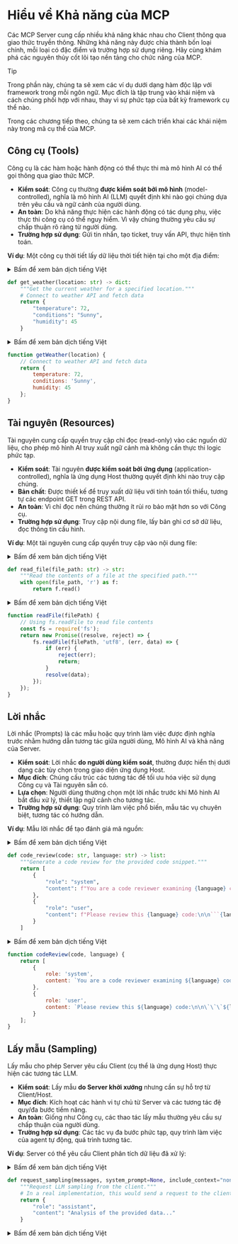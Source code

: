 # Hiểu về Khả năng của MCP

Các MCP Server cung cấp nhiều khả năng khác nhau cho Client thông qua giao thức truyền thông. Những khả năng này được chia thành bốn loại chính, mỗi loại có đặc điểm và trường hợp sử dụng riêng. Hãy cùng khám phá các nguyên thủy cốt lõi tạo nền tảng cho chức năng của MCP.

> [!TIP]
> Trong phần này, chúng ta sẽ xem các ví dụ dưới dạng hàm độc lập với framework trong mỗi ngôn ngữ. Mục đích là tập trung vào khái niệm và cách chúng phối hợp với nhau, thay vì sự phức tạp của bất kỳ framework cụ thể nào.
>
> Trong các chương tiếp theo, chúng ta sẽ xem cách triển khai các khái niệm này trong mã cụ thể của MCP.

## Công cụ (Tools)

Công cụ là các hàm hoặc hành động có thể thực thi mà mô hình AI có thể gọi thông qua giao thức MCP.

- **Kiểm soát**: Công cụ thường **được kiểm soát bởi mô hình** (model-controlled), nghĩa là mô hình AI (LLM) quyết định khi nào gọi chúng dựa trên yêu cầu và ngữ cảnh của người dùng.
- **An toàn**: Do khả năng thực hiện các hành động có tác dụng phụ, việc thực thi công cụ có thể nguy hiểm. Vì vậy chúng thường yêu cầu sự chấp thuận rõ ràng từ người dùng.
- **Trường hợp sử dụng**: Gửi tin nhắn, tạo ticket, truy vấn API, thực hiện tính toán.

**Ví dụ**: Một công cụ thời tiết lấy dữ liệu thời tiết hiện tại cho một địa điểm:

<hfoptions id="tool-example">
<hfoption id="python">

<details>
<summary>Bấm để xem bản dịch tiếng Việt</summary>

```python
def get_weather(location: str) -> dict:
    """Nhận thông tin thời tiết hiện tại ở một địa điểm cụ thể."""
    # Connect to weather API and fetch data
    return {
        "temperature": 72,
        "conditions": "Sunny",
        "humidity": 45
    }
```
</details>

```python
def get_weather(location: str) -> dict:
    """Get the current weather for a specified location."""
    # Connect to weather API and fetch data
    return {
        "temperature": 72,
        "conditions": "Sunny",
        "humidity": 45
    }
```

</hfoption>
<hfoption id="javascript">

<details>
<summary>Bấm để xem bản dịch tiếng Việt</summary>

```javascript
function getWeather(location) {
    // Kết nối đến API thời tiết và lấy dữ liệu
    return {
        temperature: 72,
        conditions: 'Sunny',
        humidity: 45
    };
}
```
</details>

```javascript
function getWeather(location) {
    // Connect to weather API and fetch data
    return {
        temperature: 72,
        conditions: 'Sunny',
        humidity: 45
    };
}
```

</hfoption>
</hfoptions>

## Tài nguyên (Resources)

Tài nguyên cung cấp quyền truy cập chỉ đọc (read-only) vào các nguồn dữ liệu, cho phép mô hình AI truy xuất ngữ cảnh mà không cần thực thi logic phức tạp.

- **Kiểm soát**: Tài nguyên **được kiểm soát bởi ứng dụng** (application-controlled), nghĩa là ứng dụng Host thường quyết định khi nào truy cập chúng.
- **Bản chất**: Được thiết kế để truy xuất dữ liệu với tính toán tối thiểu, tương tự các endpoint GET trong REST API.
- **An toàn**: Vì chỉ đọc nên chúng thường ít rủi ro bảo mật hơn so với Công cụ.
- **Trường hợp sử dụng**: Truy cập nội dung file, lấy bản ghi cơ sở dữ liệu, đọc thông tin cấu hình.

**Ví dụ**: Một tài nguyên cung cấp quyền truy cập vào nội dung file:

<hfoptions id="resource-example">
<hfoption id="python">

<details>
<summary>Bấm để xem bản dịch tiếng Việt</summary>

```python
def read_file(file_path: str) -> str:
    """Đọc nội dung của file tại đường dẫn được chỉ định."""
    with open(file_path, 'r') as f:
        return f.read()
```
</details>

```python
def read_file(file_path: str) -> str:
    """Read the contents of a file at the specified path."""
    with open(file_path, 'r') as f:
        return f.read()
```

</hfoption>
<hfoption id="javascript">

<details>
<summary>Bấm để xem bản dịch tiếng Việt</summary>

```javascript
function readFile(filePath) {
    // Sử dụng fs.readFile để đọc nội dung file
    const fs = require('fs');
    return new Promise((resolve, reject) => {
        fs.readFile(filePath, 'utf8', (err, data) => {
            if (err) {
                reject(err);
                return;
            }
            resolve(data);
        });
    });
}
```
</details>

```javascript
function readFile(filePath) {
    // Using fs.readFile to read file contents
    const fs = require('fs');
    return new Promise((resolve, reject) => {
        fs.readFile(filePath, 'utf8', (err, data) => {
            if (err) {
                reject(err);
                return;
            }
            resolve(data);
        });
    });
}
```

</hfoption>
</hfoptions>

## Lời nhắc

Lời nhắc (Prompts) là các mẫu hoặc quy trình làm việc được định nghĩa trước nhằm hướng dẫn tương tác giữa người dùng, Mô hình AI và khả năng của Server.

- **Kiểm soát**: Lời nhắc **do người dùng kiểm soát**, thường được hiển thị dưới dạng các tùy chọn trong giao diện ứng dụng Host.
- **Mục đích**: Chúng cấu trúc các tương tác để tối ưu hóa việc sử dụng Công cụ và Tài nguyên sẵn có.
- **Lựa chọn**: Người dùng thường chọn một lời nhắc trước khi Mô hình AI bắt đầu xử lý, thiết lập ngữ cảnh cho tương tác.
- **Trường hợp sử dụng**: Quy trình làm việc phổ biến, mẫu tác vụ chuyên biệt, tương tác có hướng dẫn.

**Ví dụ**: Mẫu lời nhắc để tạo đánh giá mã nguồn:

<hfoptions id="prompt-example">
<hfoption id="python">

<details>
<summary>Bấm để xem bản dịch tiếng Việt</summary>

```python
def code_review(code: str, language: str) -> list:
    """Tạo đánh giá mã nguồn cho đoạn code được cung cấp."""
    return [
        {
            "role": "system",
            "content": f"You are a code reviewer examining {language} code. Provide a detailed review highlighting best practices, potential issues, and suggestions for improvement."
        },
        {
            "role": "user",
            "content": f"Please review this {language} code:\n\n```{language}\n{code}\n```"
        }
    ]
```
</details>

```python
def code_review(code: str, language: str) -> list:
    """Generate a code review for the provided code snippet."""
    return [
        {
            "role": "system",
            "content": f"You are a code reviewer examining {language} code. Provide a detailed review highlighting best practices, potential issues, and suggestions for improvement."
        },
        {
            "role": "user",
            "content": f"Please review this {language} code:\n\n```{language}\n{code}\n```"
        }
    ]
```

</hfoption>
<hfoption id="javascript">

<details>
<summary>Bấm để xem bản dịch tiếng Việt</summary>

```javascript
function codeReview(code, language) {
    return [
        {
            role: 'system',
            content: `You are a code reviewer examining ${language} code. Provide a detailed review highlighting best practices, potential issues, and suggestions for improvement.`
        },
        {
            role: 'user',
            content: `Please review this ${language} code:\n\n\`\`\`${language}\n${code}\n\`\`\``
        }
    ];
}
```
</details>

```javascript
function codeReview(code, language) {
    return [
        {
            role: 'system',
            content: `You are a code reviewer examining ${language} code. Provide a detailed review highlighting best practices, potential issues, and suggestions for improvement.`
        },
        {
            role: 'user',
            content: `Please review this ${language} code:\n\n\`\`\`${language}\n${code}\n\`\`\``
        }
    ];
}
```

</hfoption>
</hfoptions>

## Lấy mẫu (Sampling)

Lấy mẫu cho phép Server yêu cầu Client (cụ thể là ứng dụng Host) thực hiện các tương tác LLM.

- **Kiểm soát**: Lấy mẫu **do Server khởi xướng** nhưng cần sự hỗ trợ từ Client/Host.
- **Mục đích**: Kích hoạt các hành vi tự chủ từ Server và các tương tác đệ quy/đa bước tiềm năng.
- **An toàn**: Giống như Công cụ, các thao tác lấy mẫu thường yêu cầu sự chấp thuận của người dùng.
- **Trường hợp sử dụng**: Các tác vụ đa bước phức tạp, quy trình làm việc của agent tự động, quá trình tương tác.

**Ví dụ**: Server có thể yêu cầu Client phân tích dữ liệu đã xử lý:

<hfoptions id="sampling-example">
<hfoption id="python">

<details>
<summary>Bấm để xem bản dịch tiếng Việt</summary>
```python
def request_sampling(messages, system_prompt=None, include_context="none"):
    """Yêu cầu lấy mẫu LLM từ máy khách."""
    # Trong triển khai thực tế, phần này sẽ gửi yêu cầu đến máy khách
    return {
        "role": "assistant",
        "content": "Analysis of the provided data..."
    }
```
</details>

```python
def request_sampling(messages, system_prompt=None, include_context="none"):
    """Request LLM sampling from the client."""
    # In a real implementation, this would send a request to the client
    return {
        "role": "assistant",
        "content": "Analysis of the provided data..."
    }
```

</hfoption>
<hfoption id="javascript">

<details>
<summary>Bấm để xem bản dịch tiếng Việt</summary>
```javascript
function requestSampling(messages, systemPrompt = null, includeContext = 'none') {
    // Trong triển khai thực tế, phần này sẽ gửi yêu cầu đến máy khách
    return {
        role: 'assistant',
        content: 'Analysis of the provided data...'
    };
}

function handleSamplingRequest(request) {
    const { messages, systemPrompt, includeContext } = request;
    // Trong triển khai thực tế, phần này sẽ xử lý yêu cầu và trả về phản hồi
    return {
        role: 'assistant',
        content: 'Response to the sampling request...'
    };
}
```
</details>

```javascript
function requestSampling(messages, systemPrompt = null, includeContext = 'none') {
    // In a real implementation, this would send a request to the client
    return {
        role: 'assistant',
        content: 'Analysis of the provided data...'
    };
}

function handleSamplingRequest(request) {
    const { messages, systemPrompt, includeContext } = request;
    // In a real implementation, this would process the request and return a response
    return {
        role: 'assistant',
        content: 'Response to the sampling request...'
    };
}
```

</hfoption>
</hfoptions>

Quy trình lấy mẫu (sampling) diễn ra theo các bước sau:
1. Server gửi yêu cầu `sampling/createMessage` đến client
2. Client xem xét và có thể chỉnh sửa yêu cầu này
3. Client lấy mẫu từ một LLM
4. Client kiểm tra kết quả hoàn thiện
5. Client trả kết quả về cho server

> [!TIP]
> Thiết kế human-in-the-loop (có sự tham gia của con người trong vòng lặp) này đảm bảo người dùng duy trì quyền kiểm soát những gì LLM nhìn thấy và tạo ra. Khi triển khai sampling, điều quan trọng là phải cung cấp các lời nhắc rõ ràng, được cấu trúc tốt và bao gồm ngữ cảnh liên quan.

## Cách Các Khả Năng Phối Hợp

Hãy cùng xem cách các khả năng này phối hợp với nhau để tạo ra các tương tác phức tạp. Trong bảng dưới đây, chúng ta đã liệt kê các khả năng, đối tượng kiểm soát, hướng kiểm soát và một số chi tiết khác.

| Khả năng    | Được kiểm soát bởi | Hướng     | Tác dụng phụ       | Cần phê duyệt | Trường hợp sử dụng điển hình       |
|------------|-------------------|-----------|--------------------|---------------|-----------------------------------|
| Tools      | Mô hình (LLM)     | Client → Server | Có (có thể)       | Có            | Hành động, gọi API, thao tác dữ liệu |
| Resources  | Ứng dụng          | Client → Server | Không (chỉ đọc)   | Thường không  | Truy xuất dữ liệu, thu thập ngữ cảnh |
| Prompts    | Người dùng        | Server → Client | Không              | Không (do người dùng chọn) | Quy trình làm việc có hướng dẫn, mẫu chuyên biệt |
| Sampling   | Server            | Server → Client → Server | Gián tiếp | Có            | Tác vụ nhiều bước, hành vi agentic |

Các khả năng này được thiết kế để bổ trợ cho nhau theo những cách sau:

1. Người dùng có thể chọn **Prompt** để bắt đầu quy trình làm việc chuyên biệt
2. Prompt có thể bao gồm ngữ cảnh từ **Tài nguyên**
3. Trong quá trình xử lý, mô hình AI có thể gọi **Công cụ** để thực hiện hành động cụ thể
4. Với các thao tác phức tạp, Server có thể sử dụng **Sampling** để yêu cầu xử lý LLM bổ sung

Sự phân biệt giữa chúng tạo ra cấu trúc rõ ràng cho các tương tác MCP, cho phép các mô hình AI truy cập thông tin, thực hiện hành động và tham gia vào các quy trình làm việc phức tạp trong khi vẫn duy trì các ranh giới kiểm soát phù hợp.

## Quá Trình Khám Phá

Một tính năng chính của MCP là khả năng khám phá động. Khi Client kết nối với Server, nó có thể truy vấn các Tools, Resources và Prompts khả dụng thông qua các phương thức danh sách cụ thể:

- `tools/list`: Khám phá Tools khả dụng
- `resources/list`: Khám phá Resources khả dụng
- `prompts/list`: Khám phá Prompts khả dụng

Cơ chế khám phá động này cho phép Client thích ứng với các khả năng cụ thể mà mỗi Server cung cấp mà không cần biết trước về chức năng của Server.

## Kết Luận

Hiểu rõ các yếu tố cốt lõi này là điều cần thiết để làm việc hiệu quả với MCP. Bằng cách cung cấp các loại khả năng riêng biệt với ranh giới kiểm soát rõ ràng, MCP cho phép các tương tác mạnh mẽ giữa mô hình AI và hệ thống bên ngoài trong khi vẫn duy trì các cơ chế an toàn và kiểm soát phù hợp.

Trong phần tiếp theo, chúng ta sẽ khám phá cách Gradio tích hợp với MCP để cung cấp các giao diện dễ sử dụng cho các khả năng này.